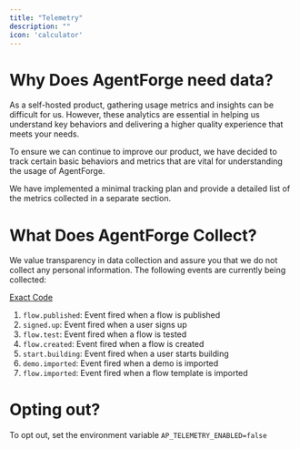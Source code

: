 ```yaml
---
title: "Telemetry"
description: ""
icon: 'calculator'
---
```


# Why Does AgentForge need data?

As a self-hosted product, gathering usage metrics and insights can be difficult for us. However, these analytics are essential in helping us understand key behaviors and delivering a higher quality experience that meets your needs.

To ensure we can continue to improve our product, we have decided to track certain basic behaviors and metrics that are vital for understanding the usage of AgentForge.

We have implemented a minimal tracking plan and provide a detailed list of the metrics collected in a separate section.


# What Does AgentForge Collect?

We value transparency in data collection and assure you that we do not collect any personal information. The following events are currently being collected:

[Exact Code](https://github.com/activepieces/activepieces/blob/main/packages/shared/src/lib/common/telemetry.ts)

1. `flow.published`: Event fired when a flow is published
2. `signed.up`: Event fired when a user signs up
3. `flow.test`: Event fired when a flow is tested
4. `flow.created`: Event fired when a flow is created
5. `start.building`: Event fired when a user starts building
6. `demo.imported`: Event fired when a demo is imported
7. `flow.imported`: Event fired when a flow template is imported

# Opting out?

To opt out, set the environment variable `AP_TELEMETRY_ENABLED=false`
